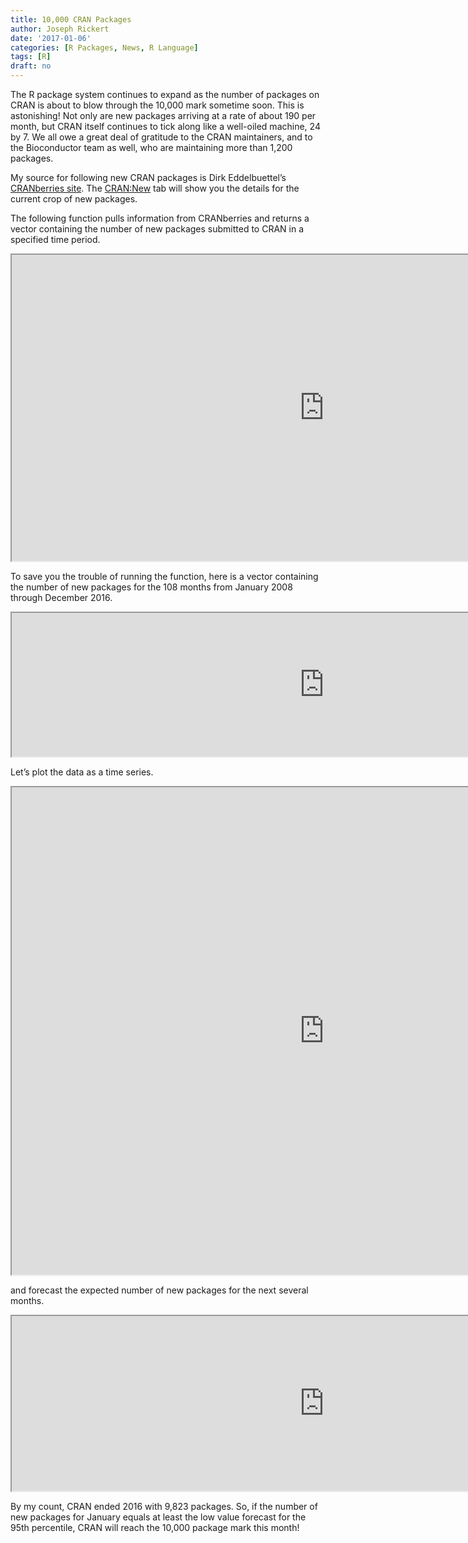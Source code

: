 ```yaml
---
title: 10,000 CRAN Packages
author: Joseph Rickert
date: '2017-01-06'
categories: [R Packages, News, R Language]
tags: [R]
draft: no
---
```


The R package system continues to expand as the number of packages on CRAN is about to blow through the 10,000 mark sometime soon. This is astonishing! Not only are new packages arriving at a rate of about 190 per month, but CRAN itself continues to tick along like a well-oiled machine, 24 by 7\. We all owe a great deal of gratitude to the CRAN maintainers, and to the Bioconductor team as well, who are maintaining more than 1,200 packages.

My source for following new CRAN packages is Dirk Eddelbuettel's [CRANberries site](http://dirk.eddelbuettel.com/cranberries/). The [CRAN:New](http://dirk.eddelbuettel.com/cranberries/cran/new/) tab will show you the details for the current crop of new packages.

The following function pulls information from CRANberries and returns a vector containing the number of new packages submitted to CRAN in a specified time period.

<iframe src="https://beta.rstudioconnect.com/content/2324/10000_cran_packages_block1.html" width="1000px" height="490px"></iframe>

To save you the trouble of running the function, here is a vector containing the number of new packages for the 108 months from January 2008 through December 2016.

<iframe src="https://beta.rstudioconnect.com/content/2326/10000_cran_packages_block2.html" width="1000px" height="230px"></iframe>

Let's plot the data as a time series.

<iframe src="https://beta.rstudioconnect.com/content/2327/10000_cran_packages_block3.html" width="1000px" height="780px"></iframe>

and forecast the expected number of new packages for the next several months.

<iframe src="https://beta.rstudioconnect.com/content/2328/10000_cran_packages_block4.html" width="1000px" height="280px"></iframe>

By my count, CRAN ended 2016 with 9,823 packages. So, if the number of new packages for January equals at least the low value forecast for the 95th percentile, CRAN will reach the 10,000 package mark this month!
